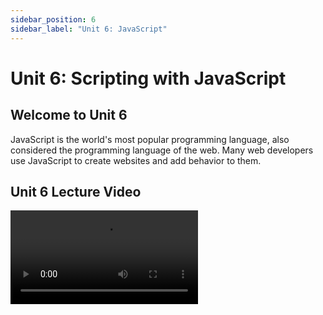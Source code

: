 ```yaml
---
sidebar_position: 6
sidebar_label: "Unit 6: JavaScript"
---
```



# Unit 6: Scripting with JavaScript

## Welcome to Unit 6

JavaScript is the world's most popular programming language, also considered the programming language of the web.
Many web developers use JavaScript to create websites and add behavior to them.

## Unit 6 Lecture Video

<Video src="https://www.youtube.com/embed/Y1sL0tizxDU" />

<Video src="https://www.youtube.com/embed/DHjqpvDnNGE" />
    

## JavaScript

JavaScript is a high-level language and is very similar to many languages you might have used before (Python, Java).
Here's a quick overview of the basics.

### Printing

```javascript
console.log("Hello, World!"); 
// In Web Development, this will actually show up in the developer console. 
// Open the console in Chrome with cmd+alt+j (mac) or ctrl+shift+j (windows)
```

### Variables

Variables are dynamically-typed, meaning, they don't have a type (like in Python).
Undefined variables have the value `undefined`.
We use the keywords `var`, `let` and `const` to define variables.

| Keyword | Behavior | When to Use |
| --- | --- | --- |
| var | Defines a variable limited in scope to the function. | Don't use var. To learn more, read ["Why don't we use var anymore?"](https://medium.com/@codingsam/awesome-javascript-no-more-var-working-title-999428999994). |
| let | Defines a variable limited in scope to the block. | Use when you need to change the value of the variable later on. |
| const | Defines a variable limited in scope to the block, but its value is constant. | You should always use const unless you need to change the value of the variable later on. |


```javascript
let x = 'hello';
x = 1234;			// the `x` variable can be changed.
const pi = 3.14; 	// the `pi` variable cannot be changed.
```


### Strings
Strings are a collection of characters.
They can be enclosed in either single quotes `' '` or double quotes `" "`.

There are a lot of powerful [built-in string functions](https://developer.mozilla.org/en-US/docs/Web/JavaScript/Reference/Global_Objects/String/charAt) for you to use.
Here are a few popular examples:
```javascript
const clubName = 'icssc';
console.log(className); 				// icssc
console.log(className.length); 			// 5
console.log(className.toUpperCase());	// ICSSC
console.log(className.indexOf('ss')); 	// 2
console.log(className.includes('cs'));	// true
console.log(className.startsWith('i'));	// true
console.log(className.endsWith('sc'));	// true
```

You can also perform string interpolation using backticks `` ` ` ``.
String interpolation is when you inject an expression into a string.
In JavaScript, this is called "template literals".
You can put any expression into the string using a dollar sign and curly brace: `${expression}`.

```javascript
let likes = 5;
console.log('This post has ' + likes + ' likes');	// "This post has 5 likes"
console.log(`This post has ${likes} likes`);		// "This post has 5 likes" <- same but cleaner

// You can also compute expressions inside the string
console.log(`I wish I had ${likes * 10} likes!`)	// "I wish I had 50 likes!"
```

### Arrays

Arrays are almost exactly the same as they are in Python.

```javascript
const array = ['a', 'b', 'c', 1, 2, 3];

console.log(array[2]); 		// "c"
console.log(array.length);	// "6"
array.push('4'); 			// add item to end of the array	
console.log(array);			// "['a', 'b', 'c', 1, 2, 3, '4']"


const str = array.join('-'); // Combine elements into a string
console.log(str);			 // "a-b-c-1-2-3-4"

//get index of an element (first occurrence)
console.log(array.indexOf('x')); // 3

array.reverse();	// Reverse the array
console.log(array);	// "['4', 3, 2, 1, 'c', 'b', 'a']"
```

#### Sorting
Arrays can be sorted with the `.sort()` function. 
By default, `.sort()` will alphabetize the array.

```javascript
const numbers = [2, 3, 4, 1];
numbers.sort(); // [1, 2, 3, 4]
```

However we can customize our sort by providing a `compareFunction`. 
This function takes 2 elements and returns a value that determines how to order the elements.  

| compareFunction(a, b) return value | sort order |
| --- | --- |
| > 0 | sort b before a |
| < 0 | sort a before b |
| === 0 | keep original order of a and b |

> 💡 The use of `===` is intentional here! Check out this [Stack Overflow thread](https://stackoverflow.com/questions/359494/which-equals-operator-vs-should-be-used-in-javascript-comparisons) for an in depth dive on `==` vs `===` in JavaScript.


```javascript
// Sort the list of words ignoring uppercase
const words = ["Water", "fire", "Ice", "ice cream"];
words.sort((a, b) => {
	// .localeCompare helps us compare two strings
	return a.toLowerCase().localeCompare(b.toLowerCase());	
}); // ['fire', 'Ice', 'ice cream', 'Water']

// This is also helpful for sorting objects
const players1 = [{ name: "Chase", points: 2 }, { name: "Raman", points: 3 }]
players1.sort((a, b) => {
	return b.points - a.points;
}); // [{ name: 'Raman', points: 3 }, { name: 'Chase', points: 2 }]
```

#### Advanced Array Functions
JavaScript arrays also have methods that help us create and modify arrays: `.map`, `.filter`, and `.reduce`.
You will use these functions a lot, so **it's important to understand what each does**.

#### Map
The `map()` function creates a new array from an existing one. 
Each element in the array is passed through a function, which returns a value to be added to the new array.
```javascript
const numbers = [1, 2, 3, 4];
const doubled = numbers.map(function(item) {
	return item * 2;
});
console.log(doubled); // "[2, 4, 6, 8]"
```

#### Filter
The `filter()` function applies a conditional to each element in the array.
If the conditional is true, the element is included in the output array.
```javascript
const numbers = [1, 2, 3, 4];
const evens = numbers.filter(function(item) {
	return item % 2 === 0;
});
console.log(evens); // "[2, 4]"
```

#### Reduce
The `reduce()` function reduces the values of an array to just one value.
It does so by accumulating a value as it iterates through the array. 
The function takes two parameters: `reduce(callbackFn, initialValue)`.  
- `initialValue` is the intial value of your accumulator.
- `callbackFn` is your 'reducer' function. 
This function takes two parameters, the accumulator and an item. 
For each item in the array, the `callBackFn` is called on the item and returns the updated accumulator.
```javascript
const numbers = [1, 2, 3, 4];

// Callback Function parameters
// 	result 	- the accumulator, which is the returned value of the previous iteration.
// 	item 	- the current item in the array.
//
// Note: the intial value of the accumulator is set to 0.
const sum = numbers.reduce(function (result, item) { return result + item; }, 0);
console.log(sum); // "10"
```

### Conditionals
#### If Statements
For if statements, JavaScript uses parentheses `()` to denote the conditions and curly brackets `{}` to denote code blocks.

```javascript
if (i > 5) {
	console.log('i is bigger than 5');
} else if (i >= 3) {
	console.log('i is between 3 and 5');
} else {
	console.log('i is less than 3');
}
```

#### Ternary Operator
A ternary operator can be used to replace (and simply) an if..else statement in certain situations.
Ternary operators are extremely common in React.

This is the format of the ternary operator: `condition ? trueValue : falseValue`.  
If the condition is true, the `trueValue` will be returned. 
If it is false, the `falseValue` will be returned.

```javascript
// Consider the following if statement
let price;
if (isMember) {
	price = "$2.00";
} else {
	price = "$10.00";
}

// This can be drastically condensed with a ternary operator
price = isMember ? '$2.00' : '$10.00';

// We can also use ternary operators with return statements
function evenOrOdd(number) {
	return number % 2 == 0 ? "Even" : "Odd";
}
```


#### Switch Statements
Switch statements can helpful for simple branching decisions.
Given a value, it will execute the code under the equivalent case.
Trying to write this as a series of if-else statements would get large.

```javascript
switch (name) {
	case 'Aaron':
		console.log('PeterPortal Tech Lead');
		break;
	case 'Alexander':
		console.log('Zotistics Tech Lead');
		break;
	case 'Chase':
	case 'Raman':
		// We can fall-through if two values should be the same
		// Here, 'Chase' and 'Raman' should print the same thing
		console.log('Projects Co-Chair');
		break;
	default:
		console.log("That name isn't in Projects Committee");
		break;
}
```

### Loops

JavaScript uses curly brackets `{}` to denote code blocks loops. 

```javascript
for (let x = 0; x < 5; x++) {
	console.log(x);
}
while (true) {
	console.log("repeat");
}
```

We can also use for-each loops in javascript, but only for arrays. 
This is similar to the map, filter and reduce function mentioned in the previous section. 
This uses a callback function, more on this [later](#callback-functions).
```javascript
const array = ["one", "two", "three"]
array.forEach(function (item, index) { // notice how a function is passed into forEach function call.
  console.log(item, index);
});
```

In fact, JavaScript also has something cool called a for-of loop. 
This lets us loop through iterables like strings and arrays.
```javascript
const str = "fellowship"
for (const element of str) {
  console.log(element);
}
```

### Objects

Similar to Python Dictionaries, these are an unordered set of key-value pairs. 
Unlike python, you don't need quotes around the keys. 

```javascript
const ages = {alice:40, bob:35, charles:13}
const things = {num:12, dog:'woof', list:[1,2,3]}

//both of these work!
console.log(ages["alice"]); // 40
console.log(ages.bob); // 35
```

### Functions
Define the `sayHello` function that takes in two parameters, `firstName`, and `lastName`.  
In JavaScript, parameters are optional. 

```javascript
function sayHello(firstName, lastName) {
	return "Hello, " + firstName + " " + lastName;
}

console.log(sayHello("Raman", "Gupta")); // Hello, Raman Gupta
console.log(sayHello()); // Hello, undefined undefined
```

#### Arrow Functions
Arrow functions are a newer feature of JavaScript, and let us write functions with much shorter syntax. 
```javascript
const otherSayHello = (firstName, lastName) => {
	return "Hello, " + firstName + " " + lastName;
};
```

In an arrow function, the arguments are defined in the parenthesis (in this case `firstName` and `lastName`) and the function body is defined in the curly brackets after the arrow, hence the name.

Arrow functions return a value by default, so if it only requires one statement to write the function, we can cut it even shorter by removing the brackets and the `return` keyword. 

```javascript
const otherSayHello = (firstName, lastName) => "Hello, " + firstName + " " + lastName;
```


#### Callback Functions

Functions are objects, and can be passed as arguments to other function calls. 

```javascript
//Iterate through an array
let array = ['a','b','c'];
let printItem = function(item) {
 console.log(item);
}
array.forEach(printItem);
```

#### Anonymous Functions
We can use anonymous functions to reduce how much code we write even more. 
This way we don't have to give each function a name.
```javascript
array.forEach(function(item) {
 console.log(item);
});
```

### Documentation
If JavaScript is new to you, or you are curious, it might be helpful to check out the official documentation. 
It has tutorials, examples, and a reference to JavaScript syntax/features. 
There's so much more that we haven't covered on how JavaScript works. 

[JavaScript Documentation](https://developer.mozilla.org/en-US/docs/Web/JavaScript)

## Setting up JavaScript and Node.js
We will be using `nvm` to install Node.
Nvm makes it easier to jump between versions of node, which you will need for some projects. 

### Node.js

Open up your terminal and run this command. 

```bash
curl -o- https://raw.githubusercontent.com/nvm-sh/nvm/v0.39.1/install.sh | bash
```

Close and re-open your terminal, and nvm will be installed. 

We will be using version 16.13.2 of node so run these commands. 

```bash
nvm install node
nvm install v16.13.2
```

You can check node is installed with this command. 

```bash
node --version
```

Before we start using Node.js, what is it? 
Node.js is a JavaScript runtime environment that lets us execute JavaScript code outside of a web browser. 
It will also let us use server-side scripting, which makes web development a lot easier.
We will dive a little deeper into this in the upcoming units.
There's a lot more to talk about, and we can't fit it all into this one unit. 
If you want to learn more, you can find many resources online. 

### Running JavaScript

Once node is installed, we can run our own JavaScript code on our computer. 
Create a new file with the `.js` file extension. 
Add this to the file: 

```javascript
//hello.js
console.log("Hello, World!")
```

Go back to your terminal, and we can run these files with a simple command. `node <name_of_file>`
```bash
node hello.js
> Hello, World!
```

## Assignment

This unit's assignment is to complete a series of programming problems use Javascript.

**Required Tasks**
- Fork the [javascript-practice](https://github.com/icssc/javascript-practice) GitHub Repository.
- Solve each challenge in the /problems folder and push your code to GitHub.


### Submission

Complete the [Google Form](https://forms.gle/qQyrAuwojkVmWjEG8)

<iframe src="https://docs.google.com/forms/d/e/1FAIpQLSe1bJzI7j6V1at3LZLs7c-NzsrzbIHYpel4k3B58vc9tMviaQ/viewform?embedded=true" width="100%" height="1116" frameborder="0" marginheight="0" marginwidth="0">Loading…</iframe>

## External Resources

JavaScript

- [https://developer.mozilla.org/en-US/docs/Web/JavaScript](https://developer.mozilla.org/en-US/docs/Web/JavaScript)
- [https://www.w3schools.com/js/default.asp](https://www.w3schools.com/js/default.asp)

JavaScript Array Functions
- [FireShip .map in 100 seconds](https://www.youtube.com/watch?v=DC471a9qrU4)
- [FireShip .reduce in 100 seconds](https://www.youtube.com/watch?v=tVCYa_bnITg)

